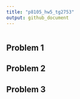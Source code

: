 ```yaml
---
title: "p8105_hw5_tg2753"
output: github_document
---
```


```r

```

## Problem 1

## Problem 2

## Problem 3